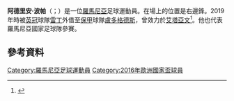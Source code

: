 {{noteTA
|G1=Football
|G2=uefa
|G3=FAcup
|1=zh-hans:波帕;zh-hk:普柏;
}}

'''阿德里安·波帕'''（{{lang-ro|Adrian Popa}}；{{bd|1988年|7月24日}}）是一位[[羅馬尼亞|羅馬尼亞]]足球運動員。在場上的位置是右邊鋒。2019年時被[[英冠|英冠]]球隊[[雷丁足球俱樂部|雷丁]]外借至[[保甲|保甲]]球隊[[拉茲格勒盧多戈雷茨足球俱樂部|盧多格德斯]]，曾效力於[[艾塔亞文足球會|艾塔亞文]]<ref>{{Cite web |url=http://www.steauafc.com/ro/articol/transfer_popa/ |title=Adrian Popa este noul jucator al Stelei! |access-date=2015-06-08 |archive-date=2012-08-17 |archive-url=https://web.archive.org/web/20120817231542/http://www.steauafc.com/ro/articol/transfer_popa/ |dead-url=no }}</ref>。他也代表羅馬尼亞國家足球隊參賽。

==參考資料==
{{Reflist}}

<!--{{雷丁球員名單}}-->
{{2016年歐洲國家盃羅馬尼亞參賽名單}}
{{DEFAULTSORT:Popa, Adrian}}
[[Category:羅馬尼亞足球運動員|Category:羅馬尼亞足球運動員]]
[[Category:2016年歐洲國家盃球員|Category:2016年歐洲國家盃球員]]